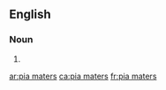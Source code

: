 
==English==

===Noun===
{{head|en|plural}}

# {{plural of|pia mater|lang=en}}

[[ar:pia maters]]
[[ca:pia maters]]
[[fr:pia maters]]